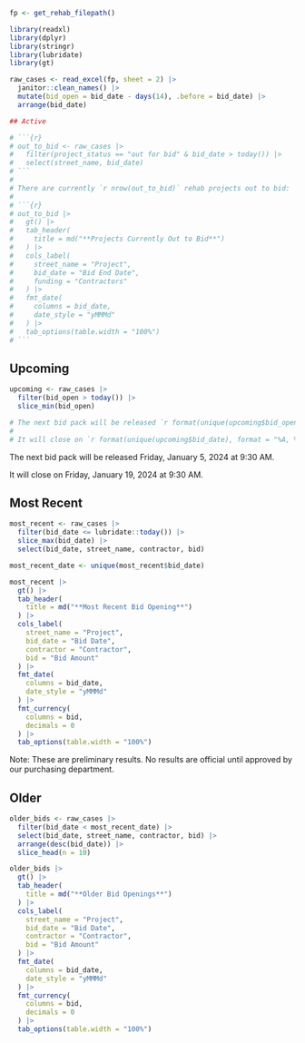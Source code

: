 
```r
fp <- get_rehab_filepath()

library(readxl)
library(dplyr)
library(stringr)
library(lubridate)
library(gt)

raw_cases <- read_excel(fp, sheet = 2) |> 
  janitor::clean_names() |> 
  mutate(bid_open = bid_date - days(14), .before = bid_date) |> 
  arrange(bid_date)
```
```r
## Active

# ```{r}
# out_to_bid <- raw_cases |> 
#   filter(project_status == "out for bid" & bid_date > today()) |> 
#   select(street_name, bid_date)
# ```
# 
# There are currently `r nrow(out_to_bid)` rehab projects out to bid:
# 
# ```{r}
# out_to_bid |> 
#   gt() |> 
#   tab_header(
#     title = md("**Projects Currently Out to Bid**")
#   ) |> 
#   cols_label(
#     street_name = "Project",
#     bid_date = "Bid End Date",
#     funding = "Contractors"
#   ) |> 
#   fmt_date(
#     columns = bid_date,
#     date_style = "yMMMd"
#   ) |> 
#   tab_options(table.width = "100%")
# ```
```

::: {.panel-tabset}

## Upcoming

```r
upcoming <- raw_cases |> 
  filter(bid_open > today()) |> 
  slice_min(bid_open)

# The next bid pack will be released `r format(unique(upcoming$bid_open), format = "%A, %B %d, %Y")` at 9:30 AM.
# 
# It will close on `r format(unique(upcoming$bid_date), format = "%A, %B %d")` at 9:30 AM.
```

The next bid pack will be released Friday, January 5, 2024 at 9:30 AM.

It will close on Friday, January 19, 2024 at 9:30 AM.

## Most Recent

```r
most_recent <- raw_cases |> 
  filter(bid_date <= lubridate::today()) |> 
  slice_max(bid_date) |> 
  select(bid_date, street_name, contractor, bid)

most_recent_date <- unique(most_recent$bid_date)
```

```r
most_recent |> 
  gt() |> 
  tab_header(
    title = md("**Most Recent Bid Opening**")
  ) |> 
  cols_label(
    street_name = "Project",
    bid_date = "Bid Date",
    contractor = "Contractor",
    bid = "Bid Amount"
  ) |> 
  fmt_date(
    columns = bid_date,
    date_style = "yMMMd"
  ) |> 
  fmt_currency(
    columns = bid,
    decimals = 0
  ) |> 
  tab_options(table.width = "100%")
```

Note: These are preliminary results. No results are official until approved by our purchasing department.

## Older

```r
older_bids <- raw_cases |> 
  filter(bid_date < most_recent_date) |> 
  select(bid_date, street_name, contractor, bid) |> 
  arrange(desc(bid_date)) |> 
  slice_head(n = 10)
```

```r
older_bids |> 
  gt() |> 
  tab_header(
    title = md("**Older Bid Openings**")
  ) |> 
  cols_label(
    street_name = "Project",
    bid_date = "Bid Date",
    contractor = "Contractor",
    bid = "Bid Amount"
  ) |> 
  fmt_date(
    columns = bid_date,
    date_style = "yMMMd"
  ) |> 
  fmt_currency(
    columns = bid,
    decimals = 0
  ) |> 
  tab_options(table.width = "100%")
```

:::
